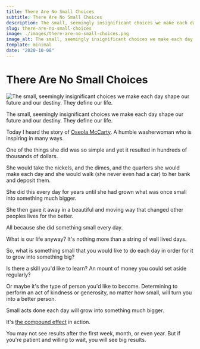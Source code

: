 ```yaml
---
title: There Are No Small Choices
subtitle: There Are No Small Choices
description: The small, seemingly insignificant choices we make each day shape our future and our destiny. They define our life.
slug: there-are-no-small-choices
image: ./images/there-are-no-small-choices.png
image_alt: The small, seemingly insignificant choices we make each day shape our future and our destiny. They define our life.
template: minimal
date: "2020-10-08"
---
```



# There Are No Small Choices

![The small, seemingly insignificant choices we make each day shape our future and our destiny. They define our life.](./images/there-are-no-small-choices.png)

The small, seemingly insignificant choices we make each day shape our future and our destiny. They define our life.

Today I heard the story of [Oseola McCarty](http://www.wikiwand.com/en/Oseola_McCarty). A humble washerwoman who is inspiring in many ways.

One of the things she did was so simple and yet it resulted in hundreds of thousands of dollars.

She would take the nickels, and the dimes, and the quarters she would make each day and she would walk (she never even had a car) to her bank and deposit them.

She did this every day for years until she had grown what was once small into something much bigger.

She then gave it away in a beautiful and moving way that changed other peoples lives for the better.

All because she did <Link to="/blog/how-do-you-learn-product-design">something small every day.</Link>

What is our life anyway? It's nothing more than a string of well lived days.

So, what is something small that you would like to do each day in order for it to grow into something big?

Is there a skill you'd like to learn? An mount of money you could set aside regularly?

Or maybe it's the type of person you'd like to become. Determining to perform an act of kindness or generosity, no matter how small, will turn you into a better person.

Small acts done each day will grow into something much bigger.

It's [the compound effect](https://www.amazon.com/Compound-Effect-Darren-Hardy/dp/159315724X) in action.

You may not see results after the first week, month, or even year. But if you're patient and willing to wait, you will see big results.
